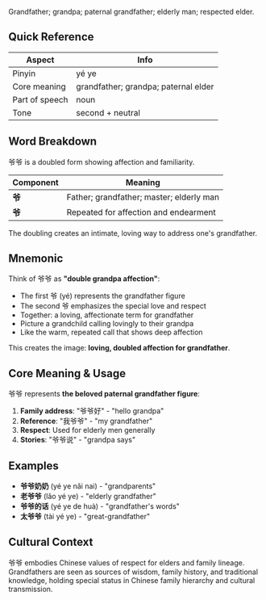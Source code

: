 Grandfather; grandpa; paternal grandfather; elderly man; respected elder.

## Quick Reference

| Aspect         | Info                                 |
| -------------- | ------------------------------------ |
| Pinyin         | yé ye                                |
| Core meaning   | grandfather; grandpa; paternal elder |
| Part of speech | noun                                 |
| Tone           | second + neutral                     |

## Word Breakdown

爷爷 is a doubled form showing affection and familiarity.

| Component | Meaning                                  |
| --------- | ---------------------------------------- |
| **爷**    | Father; grandfather; master; elderly man |
| **爷**    | Repeated for affection and endearment    |

The doubling creates an intimate, loving way to address one's grandfather.

## Mnemonic

Think of 爷爷 as **"double grandpa affection"**:

- The first 爷 (yé) represents the grandfather figure
- The second 爷 emphasizes the special love and respect
- Together: a loving, affectionate term for grandfather
- Picture a grandchild calling lovingly to their grandpa
- Like the warm, repeated call that shows deep affection

This creates the image: **loving, doubled affection for grandfather**.

## Core Meaning & Usage

爷爷 represents **the beloved paternal grandfather figure**:

1. **Family address**: "爷爷好" - "hello grandpa"
2. **Reference**: "我爷爷" - "my grandfather"
3. **Respect**: Used for elderly men generally
4. **Stories**: "爷爷说" - "grandpa says"

## Examples

- **爷爷奶奶** (yé ye nǎi nai) - "grandparents"
- **老爷爷** (lǎo yé ye) - "elderly grandfather"
- **爷爷的话** (yé ye de huà) - "grandfather's words"
- **太爷爷** (tài yé ye) - "great-grandfather"

## Cultural Context

爷爷 embodies Chinese values of respect for elders and family lineage. Grandfathers are seen as
sources of wisdom, family history, and traditional knowledge, holding special status in Chinese
family hierarchy and cultural transmission.
